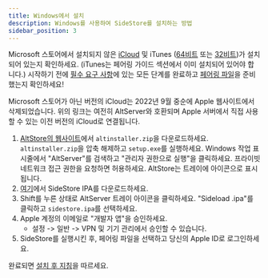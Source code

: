 ```yaml
---
title: Windows에서 설치
description: Windows를 사용하여 SideStore를 설치하는 방법
sidebar_position: 3
---
```


Microsoft 스토어에서 설치되지 않은 [iCloud](https://updates.cdn-apple.com/2020/windows/001-39935-20200911-1A70AA56-F448-11EA-8CC0-99D41950005E/iCloudSetup.exe) 및 iTunes ([64비트](https://apple.com/itunes.download/win64) 또는 [32비트](https://apple.com/itunes.download/win32))가 설치되어 있는지 확인하세요. (iTunes는 페어링 가이드 섹션에서 이미 설치되어 있어야 합니다.) 시작하기 전에 [필수 요구 사항](/docs/installation/prerequisites)에 있는 모든 단계를 완료하고 [페어링 파일](/docs/installation/pairing-file)을 준비했는지 확인하세요!

Microsoft 스토어가 아닌 버전의 iCloud는 2022년 9월 중순에 Apple 웹사이트에서 삭제되었습니다. 위의 링크는 여전히 AltServer와 호환되며 Apple 서버에서 직접 사용할 수 있는 이전 버전의 iCloud로 연결됩니다. 

1. [AltStore의 웹사이트](https://cdn.altstore.io/file/altstore/altinstaller.zip)에서 `altinstaller.zip`을 다운로드하세요. `altinstaller.zip`을 압축 해제하고 `setup.exe`를 실행하세요. Windows 작업 표시줄에서 "AltServer"를 검색하고 "관리자 권한으로 실행"을 클릭하세요. 프라이빗 네트워크 접근 권한을 요청하면 허용하세요. AltStore는 트레이에 아이콘으로 표시됩니다.
2. [여기](https://github.com/sidestore/sidestore/releases/latest/download/sidestore.ipa)에서 SideStore IPA를 다운로드하세요.
3. Shift를 누른 상태로 AltServer 트레이 아이콘을 클릭하세요. "Sideload .ipa"를 클릭하고 `sidestore.ipa`를 선택하세요.
4. Apple 계정의 이메일로 "개발자 앱"을 승인하세요.
    * 설정 -> 일반 -> VPN 및 기기 관리에서 승인할 수 있습니다.
5. SideStore를 실행시킨 후, 페어링 파일을 선택하고 당신의 Apple ID로 로그인하세요.

완료되면 [설치 후 지침](/docs/installation/post-install)을 따르세요.
